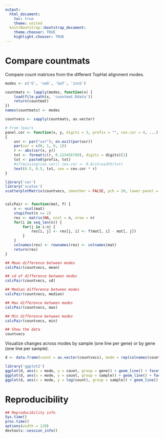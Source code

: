 ```yaml
---
output:
  html_document:
    toc: true
    theme: united
  knitrBootstrap::bootstrap_document:
    theme.chooser: TRUE
    highlight.chooser: TRUE
---
```


Compare countmats
==================

Compare count matrices from the different TopHat alignment modes.

```r
modes <- c('G', 'noG', 'GaT', 'incG')

countmats <- lapply(modes, function(x) {
    load(file.path(x, 'countmat.Rdata'))
    return(countmat)
})
names(countmats) <- modes

countvecs <- sapply(countmats, as.vector)

# From ?pairs
panel.cor <- function(x, y, digits = 3, prefix = "", cex.cor = 4, ...)
{
    usr <- par("usr"); on.exit(par(usr))
    par(usr = c(0, 1, 0, 1))
    r <- abs(cor(x, y))
    txt <- format(c(r, 0.123456789), digits = digits)[1]
    txt <- paste0(prefix, txt)
    #if(missing(cex.cor)) cex.cor <- 0.8/strwidth(txt)
    text(0.5, 0.5, txt, cex = cex.cor * r)
}

library('car')
library('scales')
scatterplotMatrix(countvecs, smoother = FALSE, pch = 20, lower.panel = panel.cor, col = c("orange", NA, alpha('blue', 1/5)))


calcPair <- function(mat, f) {
    n <- ncol(mat)
    stopifnot(n >= 2)
    res <- matrix(NA, ncol = n, nrow = n)
    for(i in seq_len(n)) {
        for(j in i:n) {
            res[i, j] <- res[j, i] <- f(mat[, i] - mat[, j])
        }
    }
    colnames(res) <- rownames(res) <- colnames(mat)
    return(res)
}

## Mean difference between modes
calcPair(countvecs, mean)

## sd of difference between modes
calcPair(countvecs, sd)

## Median difference between modes
calcPair(countvecs, median)

## Max difference between modes
calcPair(countvecs, max)

## Min difference between modes
calcPair(countvecs, min)

## Show the data
countvecs
```

Visualize changes across modes by sample (one line per gene) or by gene (one line per sample).

```r
d <- data.frame(count = as.vector(countvecs), mode = rep(colnames(countvecs), each = nrow(countvecs)), gene = gsub('\\"', '', rep(rownames(countmats[[1]]), ncol(countmats[[1]]))), sample = rep(rep(colnames(countmats[[1]]), each = nrow(countmats[[1]])), ncol(countvecs)))

library('ggplot2')
ggplot(d, aes(x = mode, y = count, group = gene)) + geom_line() + facet_grid(. ~ sample)
ggplot(d, aes(x = mode, y = count, group = sample)) + geom_line() + facet_grid(. ~ gene)  + theme(axis.text.x  = element_text(angle=90, vjust=0.5, size=8))
ggplot(d, aes(x = mode, y = log(count), group = sample)) + geom_line() + facet_grid(. ~ gene)  + theme(axis.text.x  = element_text(angle=90, vjust=0.5, size=8))
```


# Reproducibility

```r
## Reproducibility info
Sys.time()
proc.time()
options(width = 120)
devtools::session_info()
```
